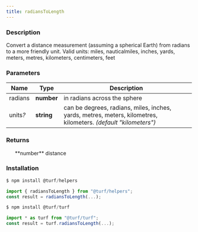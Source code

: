 ```yaml
---
title: radiansToLength
---
```



### Description

Convert a distance measurement (assuming a spherical Earth) from radians to a more friendly unit.
Valid units: miles, nauticalmiles, inches, yards, meters, metres, kilometers, centimeters, feet

### Parameters

| Name          | Type       | Description                                                                                                     |
| ------------- | ---------- | --------------------------------------------------------------------------------------------------------------- |
| radians       | **number** | in radians across the sphere                                                                                    |
| units<i>?</i> | **string** | can be degrees, radians, miles, inches, yards, metres, meters, kilometres, kilometers. _(default "kilometers")_ |

### Returns

<ul>
  **number** distance

</ul>

### Installation

```javascript
$ npm install @turf/helpers

import { radiansToLength } from "@turf/helpers";
const result = radiansToLength(...);
```

```javascript
$ npm install @turf/turf

import * as turf from "@turf/turf";
const result = turf.radiansToLength(...);
```
